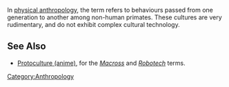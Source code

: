 In [[physical anthropology]], the term refers to behaviours passed from one generation to another among non-human primates.  These cultures are very rudimentary, and do not exhibit complex cultural technology.

==See Also==
*[[Protoculture (anime)]], for the ''[[Macross]]'' and ''[[Robotech]]'' terms.


{{science-stub}}

[[Category:Anthropology]]